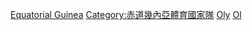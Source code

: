 [[Category:奥林匹克运动会代表团|Equatorial Guinea]]
[[Category:赤道幾內亞體育國家隊|Category:赤道幾內亞體育國家隊]]
[[Category:綜合運動會赤道幾內亞代表團|Oly]]
[[Category:赤道幾內亞體育|Ol]]